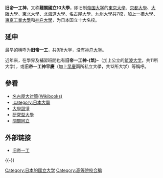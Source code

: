 {{unreferenced|time=2011-06-10T05:06:56+00:00}}
'''旧帝一工神'''，又称'''難關國立10大學'''，即旧制[[帝国大学|帝国大学]]的[[東京大學|東京大學]]、[[京都大學|京都大學]]、[[大阪大學|大阪大學]]、[[東北大學_(日本)|東北大學]]、[[北海道大學|北海道大學]]、[[名古屋大學|名古屋大學]]、[[九州大學|九州大學]]共7校，加上[[一橋大學|一橋大學]]、[[東京工業大學|東京工業大學]]和[[神户大學|神户大學]]，为日本国立十大名校。
==延申==
最早的稱呼为'''旧帝一工'''，共9所大学，没有[[神户大学|神户大学]]。

近年來，在學界及補習班間也有'''旧帝一工神-{筑}-'''（加上公立的[[筑波大学|筑波大学]]，共11所大学），或'''旧帝一工神早慶'''（加上[[早稻田大学|早]][[庆應義塾大學|慶]]兩所私立大學，共12所大学）等稱呼。
== 參看 ==
*[[:b:ja:名古屋大対策|名古屋大対策(Wikibooks)]]
*[[:category:日本大學|:category:日本大學]]
*[[大學競爭|大學競爭]]
*[[研究型大學|研究型大學]]
*[[關關同立|關關同立]]

==外部链接==
* [https://dic.pixiv.net/a/%E6%97%A7%E5%B8%9D%E4%B8%80%E5%B7%A5 旧帝一工] {{Wayback|url=https://dic.pixiv.net/a/%E6%97%A7%E5%B8%9D%E4%B8%80%E5%B7%A5 |date=20200424190731 }}

{{-}}
{{舊日本帝國大學}}

[[Category:日本的國立大学|Category:日本的國立大学]]
[[Category:高等院校合稱|Category:高等院校合稱]]